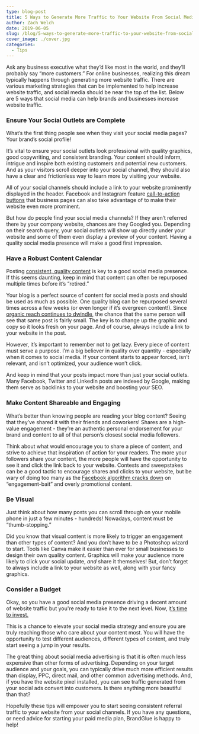 ```yaml
---
type: blog-post
title: 5 Ways to Generate More Traffic to Your Website From Social Media
author: Zach Welch
date: 2019-06-05
slug: /blog/5-ways-to-generate-more-traffic-to-your-website-from-social-media
cover_image: ./cover.jpg
categories:
  - Tips
---
```


Ask any business executive what they’d like most in the world, and they’ll probably say “more customers.” For online businesses, realizing this dream typically happens through generating more website traffic. There are various marketing strategies that can be implemented to help increase website traffic, and social media should be near the top of the list. Below are 5 ways that social media can help brands and businesses increase website traffic.

### Ensure Your Social Outlets are Complete

What’s the first thing people see when they visit your social media pages? Your brand’s social profile!

It’s vital to ensure your social outlets look professional with quality graphics, good copywriting, and consistent branding. Your content should inform, intrigue and inspire both existing customers and potential new customers. And as your visitors scroll deeper into your social channel, they should also have a clear and frictionless way to learn more by visiting your website.

All of your social channels should include a link to your website prominently displayed in the header. Facebook and Instagram feature [call-to-action buttons][1] that business pages can also take advantage of to make their website even more prominent.

But how do people find your social media channels? If they aren’t referred there by your company website, chances are they Googled you. Depending on their search query, your social outlets will show up directly under your website and some of them even display a preview of your content. Having a quality social media presence will make a good first impression.

### Have a Robust Content Calendar

Posting [consistent, quality content][2] is key to a good social media presence. If this seems daunting, keep in mind that content can often be repurposed multiple times before it’s “retired.”

Your blog is a perfect source of content for social media posts and should be used as much as possible. One quality blog can be repurposed several times across a few weeks (or even longer if it’s evergreen content!). Since [organic reach continues to dwindle][3], the chance that the same person will see that same post is fairly small. The key is to change up the graphic and copy so it looks fresh on your page. And of course, always include a link to your website in the post.

However, it’s important to remember not to get lazy. Every piece of content must serve a purpose. I’m a big believer in quality over quantity - especially when it comes to social media. If your content starts to appear forced, isn’t relevant, and isn’t optimized, your audience won’t click.

And keep in mind that your posts impact more than just your social outlets. Many Facebook, Twitter and LinkedIn posts are indexed by Google, making them serve as backlinks to your website and boosting your SEO.

### Make Content Shareable and Engaging

What’s better than knowing people are reading your blog content? Seeing that they’ve shared it with their friends and coworkers! Shares are a high-value engagement - they’re an authentic personal endorsement for your brand and content to all of that person’s closest social media followers.

Think about what would encourage you to share a piece of content, and strive to achieve that inspiration of action for your readers. The more your followers share your content, the more people will have the opportunity to see it and click the link back to your website. Contests and sweepstakes can be a good tactic to encourage shares and clicks to your website, but be wary of doing too many as the [Facebook algorithm cracks down][4] on “engagement-bait” and overly promotional content.

### Be Visual

Just think about how many posts you can scroll through on your mobile phone in just a few minutes - hundreds! Nowadays, content must be “thumb-stopping.”

Did you know that visual content is more likely to trigger an engagement than other types of content? And you don’t have to be a Photoshop wizard to start. Tools like Canva make it easier than ever for small businesses to design their own quality content. Graphics will make your audience more likely to click your social update, _and_ share it themselves! But, don’t forget to always include a link to your website as well, along with your fancy graphics.

### Consider a Budget

Okay, so you have a good social media presence driving a decent amount of website traffic but you're ready to take it to the next level. Now, i[t’s time to invest.][5]

This is a chance to elevate your social media strategy and ensure you are truly reaching those who care about your content most. You will have the opportunity to test different audiences, different types of content, and truly start seeing a jump in your results.

The great thing about social media advertising is that it is often much less expensive than other forms of advertising. Depending on your target audience and your goals, you can typically drive much more efficient results than display, PPC, direct mail, and other common advertising methods. And, if you have the website pixel installed, you can see traffic generated from your social ads convert into customers. Is there anything more beautiful than that?

Hopefully these tips will empower you to start seeing consistent referral traffic to your website from your social channels. If you have any questions, or need advice for starting your paid media plan, BrandGlue is happy to help!

[1]: https://www.facebook.com/business/news/call-to-action-button
[2]: /blog/12-step-social-media-marketing-checklist-for-daily-weekly-monthly-and-quarterly-efforts
[3]: /blog/is-newsfeed-optimization-dead
[4]: https://newsroom.fb.com/news/2017/12/news-feed-fyi-fighting-engagement-bait-on-facebook/
[5]: blog/7-step-checklist-for-running-your-next-social-media-marketing-campaign
